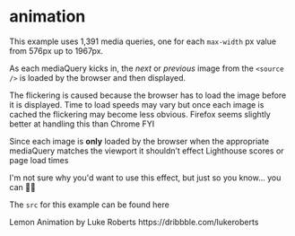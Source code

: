 

<BackButton />

# animation

This example uses 1,391 media queries, one for each `max-width` px value from 576px up to 1967px.

As each mediaQuery
kicks in, the _next_ or _previous_ image from the `<source />` is loaded by the browser and then displayed.

The flickering is caused because the browser has to load the image before it is displayed. Time to load speeds may vary but
once each image is cached the flickering may become less obvious. Firefox seems slightly better at handling this than Chrome FYI

Since each image is **only** loaded by the browser when the appropriate mediaQuery matches the viewport it shouldn’t
effect Lighthouse scores or page load times

I'm not sure why you'd want to use this effect, but just so you know... you can 🤷‍♂️

The `src` for this example can be found <Link href="https://github.com/PaulieScanlon/gatsby-plugin-image-with-art-direction/blob/main/src/components/lemon.js" target="_blank" rel="noopener">here</Link>

<Divider />

<Card variant="cards.secondary">
  <Lemon />
  <Box variant="cards.body">
    <Heading as="h2" variant="styles.h2">
      Lemon
    </Heading>
    <Text as="div" sx={{ mb: 2 }}>
      Animation by <Text sx={{ fontWeight: 'bold' }}>Luke Roberts</Text>
    </Text>
    <Box>
      <Link
        href="https://dribbble.com/lukeroberts"
        target="_blank"
        rel="noopener"
        variant="styles.a"
      >
        https://dribbble.com/lukeroberts
      </Link>
    </Box>
  </Box>
</Card>

<Divider />

